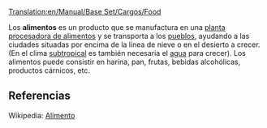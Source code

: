 [[Translation:en/Manual/Base Set/Cargos/Food]]

{{es/Carga| carga  = Alimentos
| imagen = Foodprocplant.png
| producida =[[es/Manual/Base Set/Industries/Planta procesadora de alimentos|Planta procesadora de alimentos]]
| aceptada  =[[es/Manual/Pueblo|Pueblo]]
}}
Los '''alimentos''' es un producto que se manufactura en una [[es/Manual/Base Set/Industries/Planta procesadora de alimentos|planta procesadora de alimentos]] y se transporta a los [[es/pueblo|pueblos]], ayudando a las ciudades situadas por encima de la línea de nieve o en el desierto a crecer. (En el clima [[es/subtropical|subtropical]] es también necesaria el [[es/agua|agua]] para crecer). Los alimentos puede consistir en harina, pan, frutas, bebidas alcohólicas, productos cárnicos, etc.


==Referencias==
Wikipedia: [http://es.wikipedia.org/wiki/Alimento Alimento]
